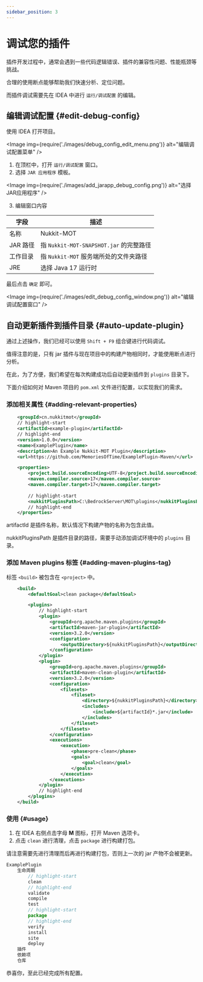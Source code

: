 ```yaml
---
sidebar_position: 3
---
```



# 调试您的插件

插件开发过程中，通常会遇到一些代码逻辑错误、插件的兼容性问题、性能瓶颈等挑战。

合理的使用断点能够帮助我们快速分析、定位问题。

而插件调试需要先在 IDEA 中进行 `运行/调试配置` 的编辑。

## 编辑调试配置 \{#edit-debug-config}

使用 IDEA 打开项目。

<Image img={require('./images/debug_config_edit_menu.png')} alt="编辑调试配置菜单" />

1. 在顶栏中，打开 `运行/调试配置` 窗口。
2. 选择 `JAR 应用程序` 模板。

<Image img={require('./images/add_jarapp_debug_config.png')} alt="选择JAR应用程序" />

3. 编辑窗口内容

| 字段 | 描述 |
| --- | --- |
| 名称 | Nukkit-MOT |
| JAR 路径 | 指 `Nukkit-MOT-SNAPSHOT.jar` 的完整路径 |
| 工作目录 | 指 `Nukkit-MOT` 服务端所处的文件夹路径 |
| JRE | 选择 Java 17 运行时 |

最后点击 `确定` 即可。

<Image img={require('./images/edit_debug_config_window.png')} alt="编辑调试配置窗口" />

## 自动更新插件到插件目录 \{#auto-update-plugin}

通过上述操作，我们已经可以使用 `Shift + F9` 组合键进行代码调试。

值得注意的是，只有 jar 插件与现在项目中的构建产物相同时，才能使用断点进行分析。

在此，为了方便，我们希望在每次构建成功后自动更新插件到 `plugins` 目录下。

下面介绍如何对 Maven 项目的 `pom.xml` 文件进行配置，以实现我们的需求。

### 添加相关属性 \{#adding-relevant-properties}

```xml title="pom.xml"
    <groupId>cn.nukkitmot</groupId>
    // highlight-start
    <artifactId>example-plugin</artifactId>
    // highlight-end
    <version>1.0.0</version>
    <name>ExamplePlugin</name>
    <description>An Example Nukkit-MOT Plugin</description>
    <url>https://github.com/MemoriesOfTime/ExamplePlugin-Maven/</url>

    <properties>
        <project.build.sourceEncoding>UTF-8</project.build.sourceEncoding>
        <maven.compiler.source>17</maven.compiler.source>
        <maven.compiler.target>17</maven.compiler.target>
        
        // highlight-start
        <nukkitPluginsPath>C:\BedrockServer\MOT\plugins</nukkitPluginsPath>
        // highlight-end
    </properties>
```

artifactId 是插件名称，默认情况下构建产物的名称为包含此值。

nukkitPluginsPath 是插件目录的路径，需要手动添加调试环境中的 `plugins` 目录。

### 添加 Maven plugins 标签 \{#adding-maven-plugins-tag}

标签 `<build>` 被包含在 `<project>` 中。

```xml title="pom.xml"
    <build>
        <defaultGoal>clean package</defaultGoal>

        <plugins>
            // highlight-start
            <plugin>
                <groupId>org.apache.maven.plugins</groupId>
                <artifactId>maven-jar-plugin</artifactId>
                <version>3.2.0</version>
                <configuration>
                    <outputDirectory>${nukkitPluginsPath}</outputDirectory>
                </configuration>
            </plugin>
            <plugin>
                <groupId>org.apache.maven.plugins</groupId>
                <artifactId>maven-clean-plugin</artifactId>
                <version>3.2.0</version>
                <configuration>
                    <filesets>
                        <fileset>
                            <directory>${nukkitPluginsPath}</directory>
                            <includes>
                                <include>${artifactId}*.jar</include>
                            </includes>
                        </fileset>
                    </filesets>
                </configuration>
                <executions>
                    <execution>
                        <phase>pre-clean</phase>
                        <goals>
                            <goal>clean</goal>
                        </goals>
                    </execution>
                </executions>
            </plugin>
            // highlight-end
        </plugins>
    </build>
```

### 使用 \{#usage}

1. 在 IDEA 右侧点击字母 **M** 图标，打开 Maven 选项卡。
2. 点击 `clean` 进行清理，点击 `package` 进行构建打包。

请注意需要先进行清理而后再进行构建打包，否则上一次的 jar 产物不会被更新。

```js
ExamplePlugin
    生命周期
        // highlight-start
        clean
        // highlight-end
        validate
        compile 
        test 
        // highlight-start
        package
        // highlight-end
        verify
        install
        site 
        deploy
    插件
    依赖项
    仓库
```

恭喜你，至此已经完成所有配置。